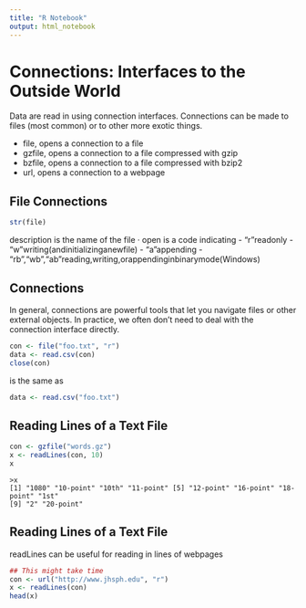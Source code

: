```yaml
---
title: "R Notebook"
output: html_notebook
---
```


# Connections: Interfaces to the Outside World

Data are read in using connection interfaces. Connections can be made to files (most common) or to other more exotic things.

- file, opens a connection to a file    
- gzfile, opens a connection to a file compressed with gzip   
- bzfile, opens a connection to a file compressed with bzip2    
- url, opens a connection to a webpage    

## File Connections

```r
str(file)
```

description is the name of the file · open is a code indicating
- “r”readonly
- “w”writing(andinitializinganewfile)
- “a”appending
- “rb”,“wb”,“ab”reading,writing,orappendinginbinarymode(Windows)

## Connections

In general, connections are powerful tools that let you navigate files or other external objects. In practice, we often don’t need to deal with the connection interface directly.

```r
con <- file("foo.txt", "r") 
data <- read.csv(con) 
close(con)
```

is the same as

```r
data <- read.csv("foo.txt")
```

## Reading Lines of a Text File

```r
con <- gzfile("words.gz")
x <- readLines(con, 10)
x
```

```
>x
[1] "1080" "10-point" "10th" "11-point" [5] "12-point" "16-point" "18-point" "1st"
[9] "2" "20-point"
```


## Reading Lines of a Text File

readLines can be useful for reading in lines of webpages

```r
## This might take time
con <- url("http://www.jhsph.edu", "r")
x <- readLines(con)
head(x)
```


